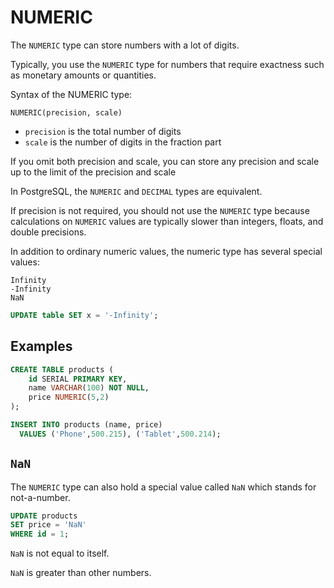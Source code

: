 # NUMERIC

The `NUMERIC` type can store numbers with a lot of digits.

Typically, you use the `NUMERIC` type for numbers that require exactness such as monetary amounts or quantities.

Syntax of the NUMERIC type:

```
NUMERIC(precision, scale)
```

- `precision` is the total number of digits
- `scale` is the number of digits in the fraction part

If you omit both precision and scale, you can store any precision and scale up to the limit of the precision and scale 

In PostgreSQL, the `NUMERIC` and `DECIMAL` types are equivalent.

If precision is not required, you should not use the `NUMERIC` type because calculations on `NUMERIC` values are typically slower than integers, floats, and double precisions.

In addition to ordinary numeric values, the numeric type has several special values:

```
Infinity
-Infinity
NaN
```

```sql
UPDATE table SET x = '-Infinity';
```

## Examples

```sql
CREATE TABLE products (
    id SERIAL PRIMARY KEY,
    name VARCHAR(100) NOT NULL,
    price NUMERIC(5,2)
);
```

```sql
INSERT INTO products (name, price)
  VALUES ('Phone',500.215), ('Tablet',500.214);
```


## `NaN`

The `NUMERIC` type can also hold a special value called `NaN` which stands for not-a-number.

```sql
UPDATE products
SET price = 'NaN'
WHERE id = 1;
```

`NaN` is not equal to itself.

`NaN` is greater than other numbers.
